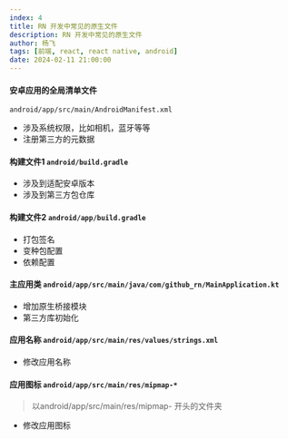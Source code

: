 ```yaml
---
index: 4
title: RN 开发中常见的原生文件
description: RN 开发中常见的原生文件
author: 杨飞
tags: [前端, react, react native, android]
date: 2024-02-11 21:00:00
---
```


#### 安卓应用的全局清单文件

`android/app/src/main/AndroidManifest.xml`

- 涉及系统权限，比如相机，蓝牙等等
- 注册第三方的元数据


#### 构建文件1 `android/build.gradle`

- 涉及到适配安卓版本
- 涉及到第三方包仓库


#### 构建文件2 `android/app/build.gradle`

- 打包签名
- 变种包配置
- 依赖配置


#### 主应用类 `android/app/src/main/java/com/github_rn/MainApplication.kt`

- 增加原生桥接模块
- 第三方库初始化


#### 应用名称 `android/app/src/main/res/values/strings.xml`

- 修改应用名称



#### 应用图标 `android/app/src/main/res/mipmap-*`

> 以android/app/src/main/res/mipmap- 开头的文件夹

- 修改应用图标
